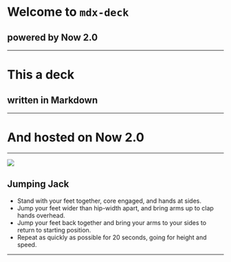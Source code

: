 
# Welcome to `mdx-deck`
## powered by Now 2.0
---
# This a deck
## written in Markdown
---
# And hosted on Now 2.0
---

<Split>

![](https://media.self.com/photos/5b6af7a6ddf67c3078e02abf/master/w_752,c_limit/jumping-jacks-20-min.gif)

## Jumping Jack
- Stand with your feet together, core engaged, and hands at sides.
- Jump your feet wider than hip-width apart, and bring arms up to clap hands overhead.
- Jump your feet back together and bring your arms to your sides to return to starting position.
- Repeat as quickly as possible for 20 seconds, going for height and speed.

</Split>

---

